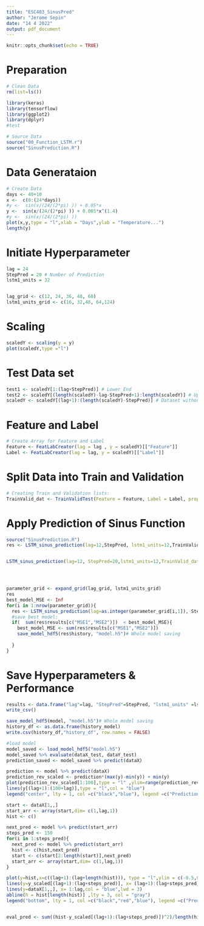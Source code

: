 ```yaml
---
title: "ESC403_SinusPred"
author: "Jerome Sepin"
date: "14 4 2022"
output: pdf_document
---
```


```r
knitr::opts_chunk$set(echo = TRUE)
```


# Preparation
```r

# Clean Data
rm(list=ls())

library(keras)
library(tensorflow)
library(ggplot2)
library(dplyr)
#test

# Source Data
source("00_Function_LSTM.r")
source("SinusPrediction.R")

```


# Data Generataion
```r
# Create Data
days <- 40+10
x <-  c(0:(24*days))
#y <-  sin(x/(24/(2*pi) )) + 0.05*x
y <-  sin(x/(24/(2*pi) )) + 0.005*x^(1.4)
#y <-  sin(x/(24/(2*pi) )) 
plot(x,y,type = "l",xlab = "Days",ylab = "Temperature...")
length(y)
```

# Initiate Hyperparameter
```r
lag = 24
StepPred = 20 # Number of Prediction
lstm1_units = 32 


lag_grid <- c(12, 24, 36, 48, 60)
lstm1_units_grid <- c(16, 32,48, 64,124)
```

# Scaling
```r
scaledY <- scaling(y = y)
plot(scaledY,type ="l")
```

# Test Data set
```r
test1 <- scaledY[1:(lag+StepPred)] # Lower End
test2 <- scaledY[(length(scaledY)-lag-StepPred+1):length(scaledY)] # Upper End
scaledY <- scaledY[(lag+1):(length(scaledY)-StepPred)] # Dataset without Test Data
```

# Feature and Label
```r

# Create Array for Feature and Label
Feature <- FeatLabCreator(lag = lag , y = scaledY)[["Feature"]]
Label <- FeatLabCreator(lag = lag, y = scaledY)[["Label"]]

```

# Split Data into Train and Validation
```r

# Creating Train and Validation lists:
TrainValid_dat <- TrainValidTest(Feature = Feature, Label = Label, proportion = 0.8)

```


# Apply Prediction of Sinus Function
```r
source("SinusPrediction.R")
res <- LSTM_sinus_prediction(lag=12,StepPred, lstm1_units=12,TrainValid_dat,test1,test2 )


LSTM_sinus_prediction(lag=12, StepPred=20,lstm1_units=12,TrainValid_dat=TrainValid_dat,test1=test1,test2=test2,y=y )




parameter_grid <- expand_grid(lag_grid, lstm1_units_grid)
res
best_model_MSE <- Inf
for(i in 1:nrow(parameter_grid)){
  res <- LSTM_sinus_prediction(lag=as.integer(parameter_grid[i,1]), StepPred,lstm1_units=as.integer(parameter_grid[i,2]),TrainValid_dat,test1,test2,epochs = 5 )
  #save best model:
  if(  sum(res$results[c("MSE1","MSE2")])  < best_model_MSE){
    best_model_MSE <- sum(res$results[c("MSE1","MSE2")]) 
    save_model_hdf5(res$history, "model.h5")# Whole model saving
    
  }
}

```




# Save Hyperparameters & Performance

```r
results <- data.frame("lag"=lag, "StepPred"=StepPred, "lstm1_units" =lstm1_units, "MSE1"=mse1,"MSE2"=mse2)
write_csv()
```





```r
save_model_hdf5(model, "model.h5")# Whole model saving
history_df <- as.data.frame(history_model)
write.csv(history_df,"history_df", row.names = FALSE)

#load model
model_saved <- load_model_hdf5("model.h5")
model_saved %>% evaluate(dataX_test, dataY_test)
prediction_saved <- model_saved %>% predict(dataX)
```


```r
prediction <- model %>% predict(dataX)
prediction_rev_scaled <- prediction*(max(y)-min(y)) + min(y)
plot(prediction_rev_scaled[1:100],type = "l" ,ylim=range(prediction_rev_scaled[1:100], y[(lag+1):(100+lag)]))
lines(y[(lag+1):(100+lag)],type = "l",col = "blue")
legend("center", lty = 1, col =c("black","blue"), legend =c("Prediction", "True"))
```

```r
start <- dataX[1,,]
start_arr <- array(start,dim= c(1,lag,1))
hist <- c()

next_pred <- model %>% predict(start_arr)
steps_pred <- 150
for(i in 1:steps_pred){
  next_pred <- model %>% predict(start_arr)
  hist <- c(hist,next_pred)
  start <- c(start[2:length(start)],next_pred)
  start_arr <- array(start,dim= c(1,lag,1))
}

plot(y=hist,x=c((lag+1):(lag+length(hist))), type = "l",ylim = c(-0.5,0.5), xlim = c(1,(lag+steps_pred)))
lines(y=y_scaled[(lag+1):(lag+steps_pred)], x= (lag+1):(lag+steps_pred),col = "red")
lines(y=dataX[1,,], x= 1:lag,col = "blue",lwd = 3)
abline(h = hist[length(hist)] ,lty = 3, col = "gray")
legend("bottom", lty = 1, col =c("black","red","blue"), legend =c("Prediction", "True","Start"))


eval_pred <- sum((hist-y_scaled[(lag+1):(lag+steps_pred)])^2)/length(hist)
```


```r

```


